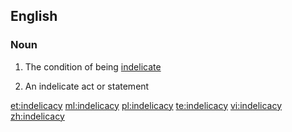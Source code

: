 ==English==

===Noun===
{{en-noun|indelicacies|-}}

# {{context|uncountable}} The condition of being [[indelicate]]
# {{context|countable}} An indelicate act or statement

[[et:indelicacy]]
[[ml:indelicacy]]
[[pl:indelicacy]]
[[te:indelicacy]]
[[vi:indelicacy]]
[[zh:indelicacy]]
